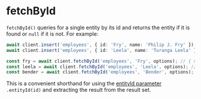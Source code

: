 # fetchById

`fetchById()` queries for a single entity by its id and returns the entity if it is found or `null` if it is not. For example:

```typescript
await client.insert('employees', { id: 'Fry', name: 'Philip J. Fry' });
await client.insert('employees', { id: 'Leela', name: 'Turanga Leela' });

const fry = await client.fetchById('employees', 'Fry', options); // { name: 'Philip J. Fry' }
const leela = await client.fetchById('employees', 'Leela', options); // { name: 'Turanga Leela' }
const bender = await client.fetchById('employees', 'Bender', options); // null
```

This is a convenient shorthand for using the [entityId parameter](/fetching-data/queries#entity-id) `.entityId(id)` and extracting the result from the result set.
